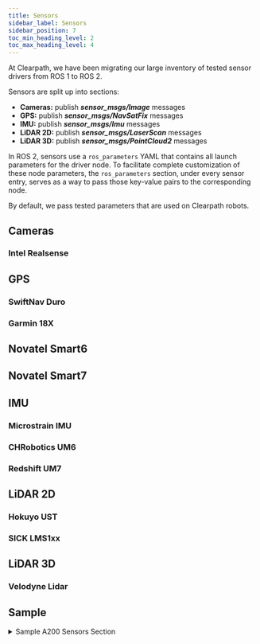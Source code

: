 ```yaml
---
title: Sensors
sidebar_label: Sensors
sidebar_position: 7
toc_min_heading_level: 2
toc_max_heading_level: 4
---
```


At Clearpath, we have been migrating our large inventory of tested sensor drivers from ROS 1 to ROS 2.

Sensors are split up into sections:

- **Cameras:** publish **_sensor_msgs/Image_** messages
- **GPS:** publish **_sensor_msgs/NavSatFix_** messages
- **IMU:** publish **_sensor_msgs/Imu_** messages
- **LiDAR 2D:** publish **_sensor_msgs/LaserScan_** messages
- **LiDAR 3D:** publish **_sensor_msgs/PointCloud2_** messages

In ROS 2, sensors use a `ros_parameters` YAML that contains all launch parameters for the driver node. To facilitate complete customization of these node parameters, the `ros_parameters` section, under every sensor entry, serves as a way to pass those key-value pairs to the corresponding node.

By default, we pass tested parameters that are used on Clearpath robots.

## Cameras
### Intel Realsense
<IntelRealsense/>

## GPS
### SwiftNav Duro
<SwiftNavDuro/>

### Garmin 18X
<Garmin18x/>

## Novatel Smart6
<NovatelSmart6/>

## Novatel Smart7
<NovatelSmart7/>

## IMU
### Microstrain IMU
<MicrostrainIMU/>

### CHRobotics UM6
<CHRoboticsUM6/>

### Redshift UM7
<RedShiftUM7/>

## LiDAR 2D
### Hokuyo UST
<HokuyoUST/>

### SICK LMS1xx
<SickLMS1xx/>

## LiDAR 3D
### Velodyne Lidar
<VelodyneLidar/>

## Sample

<details><summary>Sample A200 Sensors Section</summary>
<p>

<center>
  <figure>
    <img
      src={require("../img/husky_mounts_1.png").default}
      width="500"
    />
    <figcaption>Husky A200 with upside down Fath Pivot Mount</figcaption>
  </figure>
</center>

In this sample, we first add the `velodyne_lidar` to the `sensor_arch_mount` by simply changing the parent link.

```yaml
lidar3d:
  - model: velodyne_lidar
    urdf_enabled: true
    launch_enabled: true
    parent: sensor_arch_mount
    xyz: [0.0, 0.0, 0.0]
    rpy: [0.0, 0.0, 0.0]
    ros_parameters:
      velodyne_driver_node:
        frame_id: lidar3d_0_laser
        device_ip: 192.168.131.25
        port: 2368
        model: VLP16
      velodyne_transform_node:
        model: VLP16
        fixed_frame: lidar3d_0_laser
        target_frame: lidar3d_0_laser
```

<center>
  <figure>
    <img
      src={require("../img/husky_sensors_0.png").default}
      width="500"
    />
    <figcaption>Husky A200 with LiDAR 3D on Sensor Arch</figcaption>
  </figure>
</center>

Next, we will add a `hokuyo_ust` to the **bracket** we added earlier. Since that is the first **bracket**, then it's mounting location will be: `bracket_0_mount`; setting the parent link of the sensor, we get:

```yaml
lidar2d:
  - model: hokuyo_ust
    urdf_enabled: true
    launch_enabled: true
    parent: bracket_0_mount
    xyz: [0.0, 0.0, 0.0]
    rpy: [0.0, 0.0, 0.0]
    ros_parameters:
      urg_node:
        laser_frame_id: lidar2d_0_laser
        ip_address: 192.168.131.20
        ip_port: 10940
        angle_min: -2.356
        angle_max: 2.356
```

<center>
  <figure>
    <img
      src={require("../img/husky_sensors_1.png").default}
      width="500"
    />
    <figcaption>Husky A200 with LiDAR 2D on D1 Bracket</figcaption>
  </figure>
</center>

For the final step, we will add an `intel_realsense` to the **fath_pivot** mount that we added. Because it is the first **fath_pivot**, it's mounting location will be: `fath_pivot_0_mount`; setting the parent link of the sensor:

```yaml
camera:
  - model: intel_realsense
    urdf_enabled: true
    launch_enabled: true
    parent: fath_pivot_0_mount
    xyz: [0.0, 0.0, 0.0]
    rpy: [0.0, 0.0, 0.0]
    ros_parameters:
      camera:
        camera_name: camera_0
        device_type: d435
        serial_no: '0'
        enable_color: true
        rgb_camera.profile: 640,480,30
        enable_depth: true
        depth_module.profile: 640,480,30
        pointcloud.enable: true
```

<center>
  <figure>
    <img
      src={require("../img/husky_sensors_2.png").default}
      width="500"
    />
    <figcaption>Husky A200 with Intel RealSense</figcaption>
  </figure>
</center>

Leaving the other sections empty, leaves us with the full sensors section:

```yaml
sensors:
  camera:
    - model: intel_realsense
      urdf_enabled: true
      launch_enabled: true
      parent: fath_pivot_0_mount
      xyz: [0.0, 0.0, 0.0]
      rpy: [0.0, 0.0, 0.0]
      ros_parameters:
        camera:
          camera_name: camera_0
          device_type: d435
          serial_no: '0'
          enable_color: true
          rgb_camera.profile: 640,480,30
          enable_depth: true
          depth_module.profile: 640,480,30
          pointcloud.enable: true
  gps: []
  imu: []
  lidar2d:
    - model: hokuyo_ust
      urdf_enabled: true
      launch_enabled: true
      parent: bracket_0_mount
      xyz: [0.0, 0.0, 0.0]
      rpy: [0.0, 0.0, 0.0]
      ros_parameters:
        urg_node:
          laser_frame_id: lidar2d_0_laser
          ip_address: 192.168.131.20
          ip_port: 10940
          angle_min: -2.356
          angle_max: 2.356
  lidar3d:
    - model: velodyne_lidar
      urdf_enabled: true
      launch_enabled: true
      parent: sensor_arch_mount
      xyz: [0.0, 0.0, 0.0]
      rpy: [0.0, 0.0, 0.0]
      ros_parameters:
        velodyne_driver_node:
          frame_id: lidar3d_0_laser
          device_ip: 192.168.131.25
          port: 2368
          model: VLP16
        velodyne_transform_node:
          model: VLP16
          fixed_frame: lidar3d_0_laser
          target_frame: lidar3d_0_laser

```

</p>
</details>
